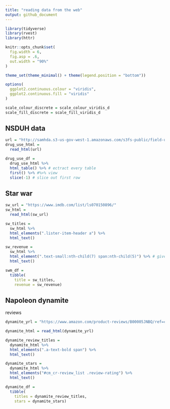 ```yaml
---
title: "reading data from the web"
output: github_document
---
```


```r
library(tidyverse)
library(rvest)
library(httr)

knitr::opts_chunk$set(
  fig.width = 6,
  fig.asp = .6,
  out.width = "90%"
)

theme_set(theme_minimal() + theme(legend.position = "bottom"))

options(
  ggplot2.continuous.colour = "viridis",
  ggplot2.continuous.fill = "viridis"
)

scale_colour_discrete = scale_colour_viridis_d
scale_fill_discrete = scale_fill_viridis_d
```

## NSDUH data


```r
url = "http://samhda.s3-us-gov-west-1.amazonaws.com/s3fs-public/field-uploads/2k15StateFiles/NSDUHsaeShortTermCHG2015.htm"
drug_use_html = 
  read_html(url)

drug_use_df = 
  drug_use_html %>% 
  html_table() %>% # ectract every table
  first() %>% #%>% view
  slice(-1) # slice out first row
```

## Star war

```r
sw_url = "https://www.imdb.com/list/ls070150896/"
sw_html = 
  read_html(sw_url)

sw_titles = 
  sw_html %>%
  html_elements(".lister-item-header a") %>%
  html_text()

sw_revenue = 
  sw_html %>% 
  html_element(".text-small:nth-child(7) span:nth-child(5)") %>% # give me wrong#
  html_text()

swm_df = 
  tibble(
    title = sw_titles,
    revenue = sw_revenue)
```

## Napoleon dynamite

reviews

```R
dynamite_yrl = "https://www.amazon.com/product-reviews/B00005JNBQ/ref=cm_cr_arp_d_viewopt_rvwer?ie=UTF8&reviewerType=avp_only_reviews&sortBy=recent&pageNumber=1"

dynamite_html = read_html(dynamite_yrl)

dynamite_review_titles = 
  dynamite_html %>%
  html_elements(".a-text-bold span") %>%
  html_text()

dynamite_stars = 
  dynamite_html %>%
  html_elements("#cm_cr-review_list .review-rating") %>%
  html_text()

dynamite_df = 
  tibble(
    titles = dynamite_review_titles,
    stars = dynamite_stars)
```











